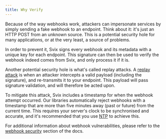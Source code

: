 ```yaml
---
title: Why Verify
---
```




Because of the way webhooks work, attackers can impersonate services by simply sending a fake webhook to an endpoint. Think about it: it's just an HTTP POST from an unknown source. This is a potential security hole for many applications, or at the very least, a source of problems.

In order to prevent it, Svix signs every webhook and its metadata with a unique key for each endpoint. This signature can then be used to verify the webhook indeed comes from Svix, and only process it if it is.

Another potential security hole is what's called replay attacks. A [replay attack](https://en.wikipedia.org/wiki/Replay_attack) is when an attacker intercepts a valid payload (including the signature), and re-transmits it to your endpoint. This payload will pass signature validation, and will therefore be acted upon.

To mitigate this attack, Svix includes a timestamp for when the webhook attempt occurred. Our libraries automatically reject webhooks with a timestamp that are more than five minutes away (past or future) from the current time. This requires your server's clock to be synchronised and accurate, and it's recommended that you use [NTP](https://en.wikipedia.org/wiki/Network_Time_Protocol) to achieve this.

For additional information about webhook vulnerabilities, please refer to the [webhook security](/security) section of the docs.
